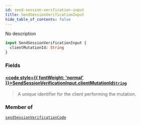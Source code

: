 ```yaml
---
id: send-session-verification-input
title: SendSessionVerificationInput
hide_table_of_contents: false
---
```








No description

```graphql
input SendSessionVerificationInput {
  clientMutationId: String
}
```


### Fields

#### [<code style={{ fontWeight: 'normal' }}>SendSessionVerificationInput.<b>clientMutationId</b></code>](#)<Bullet />[`String`](/gql-api/scalars/string) <Badge class="secondary" text="scalar"/>
> A unique identifier for the client performing the mutation.
> 



### Member of

[`sendSessionVerificationCode`](/gql-api/mutations/send-session-verification-code)  <Badge class="secondary" text="mutation"/>



